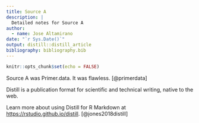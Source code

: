 ```yaml
---
title: Source A
description: |
  Detailed notes for Source A
author:
  - name: Jose Altamirano
date: "`r Sys.Date()`"
output: distill::distill_article
bibliography: bibliography.bib
---
```


```r
knitr::opts_chunk$set(echo = FALSE)
```


Source A was Primer.data. It was flawless. [@primerdata]

Distill is a publication format for scientific and technical writing, native to the web. 

Learn more about using Distill for R Markdown at <https://rstudio.github.io/distill>. [@jones2018distill]






